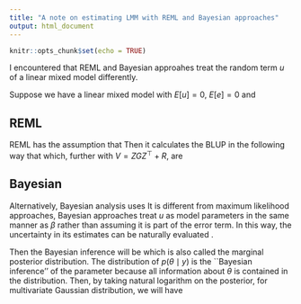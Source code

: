 ```yaml
---
title: "A note on estimating LMM with REML and Bayesian approaches"
output: html_document
---
```


```r
knitr::opts_chunk$set(echo = TRUE)
```

I encountered that REML and Bayesian approahes treat the random term $u$ of a linear mixed model differently. 


Suppose we have a linear mixed model
\begin{equation}
y=X\beta + Zu+e,
\end{equation}
with $E[u]=0$, $E[e]=0$ and 
\begin{equation}
Var \begin{bmatrix} u \\ e \end{bmatrix} = \begin{bmatrix}
G & 0 \\ 0 & R \end{bmatrix}.
\end{equation}


## REML
REML has the assumption that 
\begin{align}
E[y] &= X\beta \\
Var[y] &= ZGZ^\top+R. 
\end{align}
Then it calculates the BLUP in the following way that
\begin{align}
X^\top R^{-1}X\hat{\beta} + X^\top R^{-1}Z\hat{u} &= X^\top R^{-1} y \\
Z^\top R^{-1} X\hat{\beta} + (Z^\top R^{-1} Z +G^{-1})\hat{u} &= Z^\top R^{-1} y
\end{align}
which, further with $V = ZGZ^\top + R$, are
\begin{align}
\hat{\beta} &= (X^\top V^{-1}X)^{-1} X^\top V^{-1}y\\
\hat{u} &= (Z^\top R^{-1} Z+G^{-1})^{-1}Z^\top R^{-1}(I - X(X^\top V^{-1}X)^{-1}X^\top V^{-1})y \\ 
&= GZ^\top V^{-1}(I - X(X^\top V^{-1}X)^{-1}X^\top V^{-1})y
\end{align}


## Bayesian

Alternatively, Bayesian analysis uses
\begin{align}
E[y] &= X\beta + Zu \\
Var[y] &= R. 
\end{align}
It is different from maximum likelihood approaches, Bayesian approaches treat $u$ as model parameters in the same manner as $\beta$ rather than assuming it is part of the error term. In this way, the uncertainty in its estimates can be naturally evaluated \citep{Burkner2017brms}. 

Then the Bayesian inference will be
\begin{equation}
p(\theta\mid y) \propto p(y\mid\theta)\pi(\theta),
\end{equation}
which is also called the marginal posterior distribution. The distribution of $p(\theta\mid y)$ is the ``Bayesian inference'' of the parameter because all information about $\theta$ is contained in the distribution. Then, by taking natural logarithm on the posterior, for multivariate Gaussian distribution, we will have
\begin{equation}
L(\theta) \propto -\frac{1}{2} (y-X\beta-Zu)^\top R^{-1}(y-X\beta-Zu) -\frac{1}{2}\ln\det R  + \ln \pi(\theta),
\end{equation}








